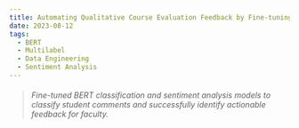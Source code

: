 ```yaml
---
title: Automating Qualitative Course Evaluation Feedback by Fine-tuning a Multilabel BERT
date: 2023-08-12
tags:
  - BERT
  - Multilabel
  - Data Engineering
  - Sentiment Analysis
---
```



>###### Fine-tuned BERT classification and sentiment analysis models to classify student comments and successfully identify actionable feedback for faculty.
